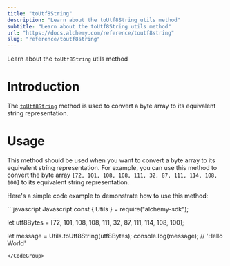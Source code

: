 ```yaml
---
title: "toUtf8String"
description: "Learn about the toUtf8String utils method"
subtitle: "Learn about the toUtf8String utils method"
url: "https://docs.alchemy.com/reference/toutf8string"
slug: "reference/toutf8string"
---
```


Learn about the `toUtf8String` utils method

# Introduction

The [`toUtf8String`](https://docs.ethers.org/v5/api/utils/strings/#utils-toUtf8String) method is used to convert a byte array to its equivalent string representation.

# Usage

This method should be used when you want to convert a byte array to its equivalent string representation. For example, you can use this method to convert the byte array `[72, 101, 108, 108, 111, 32, 87, 111, 114, 108, 100]` to its equivalent string representation.

Here's a simple code example to demonstrate how to use this method:

<CodeGroup>
  ```javascript Javascript
  const { Utils } = require("alchemy-sdk");

  let utf8Bytes = [72, 101, 108, 108, 111, 32, 87, 111, 114, 108, 100];

  let message = Utils.toUtf8String(utf8Bytes); 
  console.log(message); // 'Hello World'
  ```
</CodeGroup>
